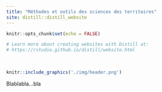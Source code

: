 ```yaml
---
title: "Méthodes et outils des sciences des territoires"
site: distill::distill_website
---
```


```r
knitr::opts_chunk$set(echo = FALSE)

# Learn more about creating websites with Distill at:
# https://rstudio.github.io/distill/website.html

```

<br>

```r
knitr::include_graphics('./img/header.png')
```

Blablabla...bla